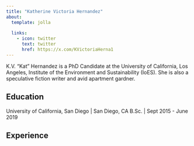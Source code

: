 ```yaml
---
title: "Katherine Victoria Hernandez"
about:
  template: jolla
 
  links:
    - icon: twitter
      text: twitter
      href: https://x.com/KVictoriaHerna1
---
```


K.V. "Kat" Hernandez is a PhD Candidate at the University of California, Los Angeles, Institute of the Environment and Sustainability (IoES). She is also a speculative fiction writer and avid apartment gardner.

## Education

University of California, San Diego | San Diego, CA
B.Sc. | Sept 2015 - June 2019

## Experience
